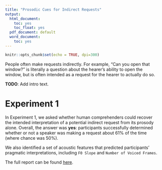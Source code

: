 ```yaml
---
title: "Prosodic Cues for Indirect Requests"
output:
  html_document:
    toc: yes
    toc_float: yes
  pdf_document: default
  word_document:
    toc: yes
---
```


```r
knitr::opts_chunk$set(echo = TRUE, dpi=300)
```

People often make requests indirectly. For example, "Can you open that window?" is literally a question about the hearer's ability to open the window, but is often intended as a request for the hearer to actually do so.

**TODO**: Add intro text.

# Experiment 1

In Experiment 1, we asked whether human comprehenders could recover the intended interpretation of a potential indirect request from its prosody alone. Overall, the answer was **yes**: participants successfully determined whether or not a speaker was making a request about 61% of the time (where chance was 50%).

We also identified a set of acoustic features that predicted participants' pragmatic interpretations, including `F0 Slope` and `Number of Voiced Frames`. 

The full report can be found [here](src/analysis/exp1/exp1.html).